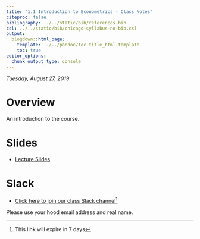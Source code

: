 ```yaml
---
title: "1.1 Introduction to Econometrics - Class Notes"
citeproc: false
bibliography: ../../static/bib/references.bib
csl: ../../static/bib/chicago-syllabus-no-bib.csl
output:
  blogdown::html_page:
    template: ../../pandoc/toc-title_html.template
    toc: true
editor_options: 
  chunk_output_type: console
---
```


*Tuesday, August 27, 2019* 

# Overview

An introduction to the course.

# Slides

- [<i class="fas fa-external-link-square-alt"></i> Lecture Slides](/slides/01-slides.html)

# Slack

- [Click here to join our class Slack channel](https://join.slack.com/t/hoodeconometrics/shared_invite/enQtNzQxMzI1MTU0ODM4LTVhOWI5Zjc5YzdiOGU5YzY0MmZiM2QxOGQwMWQwMjc4Y2FmYTk5Yjg5ZDZhZTY4ZDZiYWU2YzAzMTU1MDIwYTE)^[This link will expire in 7 days]

Please use your hood email address and real name.


